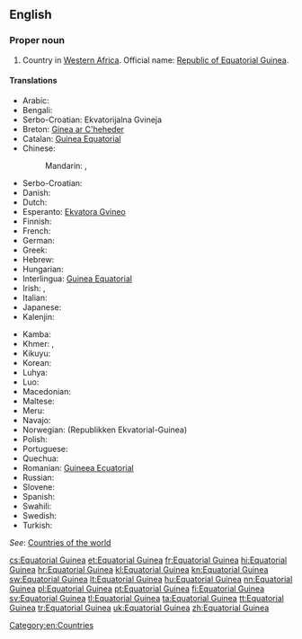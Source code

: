 ==English==

{{wikipedia}}

===Proper noun===
{{en-proper noun|head=[[equatorial|Equatorial]] [[Guinea]]}}

# Country in [[Western Africa]]. Official name: [[Republic of Equatorial Guinea]].

====Translations====
{{rfc-tsort|duplicate language: Serbo-Croatian}}
{{trans-top|country in Western Africa}}
* Arabic: {{t-|ar|غينيا الاستوائية|f|tr=ghinya al-istiwa'íyya}}
* Bengali: {{t-|bn|বিষুবীয় গিনি}}
* Serbo-Croatian: Ekvatorijalna Gvineja {{f}}
* Breton: [[Ginea ar C'heheder]]
* Catalan: [[Guinea Equatorial]] {{f}}
* Chinese:
*: Mandarin: {{t-|cmn|赤道幾內亞|sc=Hani}}, {{t-|cmn|赤道几内亚|tr=Chìdào Jīnèiyà|sc=Hani}}
* Serbo-Croatian: {{t-|sh|Ekvatorska Gvineja|f}}
* Danish: {{t-|da|Ækvatorialguinea}}
* Dutch: {{t+|nl|Equatoriaal-Guinea}}
* Esperanto: [[Ekvatora Gvineo]]
* Finnish: {{t+|fi|Päiväntasaajan Guinea}}
* French: {{t+|fr|Guinée équatoriale|f}}
* German: {{t+|de|Äquatorialguinea|n}}
* Greek: {{t-|el|Ισημερινή Γουινέα|f|tr=Isimeriní Gouinéa}}
* Hebrew: {{t-|he|גינאת המשוונית|f|tr=gine'a ha-mashvanít}}
* Hungarian: {{t-|hu|Egyenlítői Guinea}}
* Interlingua: [[Guinea Equatorial]]
* Irish: {{t-|ga|Guine Mheánchiorclach|f|alt=An Ghuine Mheánchiorclach}}, {{t-|ga|Poblacht na Guine Meánchiorclaí|f}}
* Italian: {{t-|it|Guinea Equatoriale}}
* Japanese: {{t-|ja|赤道ギニア|tr=Sekidō Ginia}}
* Kalenjin: {{tø|kln|Ginikweta}}
{{trans-mid}}
* Kamba: {{tø|kam|Ginekweta}}
* Khmer: {{t-|km|ហ្គីណេអេក្វាទ័រ|tr=gi nei e kva tour|sc=Khmr}}, {{t-|km|ហ្គីណេខ្សែភូមធ្យៈ|tr=gi nei khseh phoo math thyeak|sc=Khmr}}
* Kikuyu: {{tø|ki|Ginikweta}}
* Korean: {{t+|ko|적도 기니|tr=Jeokdo Gini|sc=Hang}}
* Luhya: {{tø|luy|Ginikweta}}
* Luo: {{tø|luo|Ginikweta}}
* Macedonian: {{t-|mk|Екваторијална Гвинеја|f|tr=Ekvatorijálna Gvinéja}}
* Maltese: {{t-|mt|Gwinea Ekwatorjali}}
* Meru: {{tø|mer|Ginekweta}}
* Navajo: {{tø|nv|Gíní Nahasdzáán Ałníiʼgi Siʼánígíí}}
* Norwegian: {{t+|no|Ekvatorial-Guinea}} (Republikken Ekvatorial-Guinea)
* Polish: {{t+|pl|Gwinea Równikowa}}
* Portuguese: {{t+|pt|Guiné Equatorial|f}}
* Quechua: {{t-|qu|Chawpipacha Khiniya}}
* Romanian: [[Guineea Ecuatorial]] {{f}}
* Russian: {{t-|ru|Экваториальная Гвинея|f|tr=Ekvatoriál'naja Gvinéja}}
* Slovene: {{t+|sl|Ekvatorialna Gvineja|f}}
* Spanish: {{t+|es|Guinea Ecuatorial|f}}
* Swahili: {{t+|sw|Ginekweta}}
* Swedish: {{t+|sv|Ekvatorialguinea}}
* Turkish: {{t+|tr|Ekvator Ginesi}}
{{trans-bottom}}

''See'': [[Appendix:Countries of the world|Countries of the world]]

[[Category:en:Countries]]

[[cs:Equatorial Guinea]]
[[et:Equatorial Guinea]]
[[fr:Equatorial Guinea]]
[[hi:Equatorial Guinea]]
[[hr:Equatorial Guinea]]
[[kl:Equatorial Guinea]]
[[kn:Equatorial Guinea]]
[[sw:Equatorial Guinea]]
[[lt:Equatorial Guinea]]
[[hu:Equatorial Guinea]]
[[nn:Equatorial Guinea]]
[[pl:Equatorial Guinea]]
[[pt:Equatorial Guinea]]
[[fi:Equatorial Guinea]]
[[sv:Equatorial Guinea]]
[[tl:Equatorial Guinea]]
[[ta:Equatorial Guinea]]
[[tt:Equatorial Guinea]]
[[tr:Equatorial Guinea]]
[[uk:Equatorial Guinea]]
[[zh:Equatorial Guinea]]